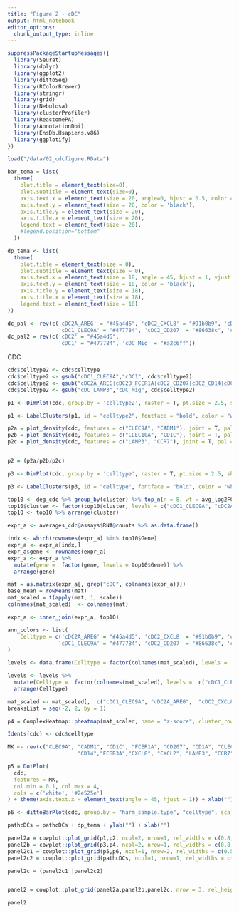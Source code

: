 ```yaml
---
title: "Figure 2 - cDC"
output: html_notebook
editor_options: 
  chunk_output_type: inline
---
```


```r
suppressPackageStartupMessages({
  library(Seurat)
  library(dplyr)
  library(ggplot2)
  library(dittoSeq)
  library(RColorBrewer)
  library(stringr)
  library(grid)
  library(Nebulosa)
  library(clusterProfiler)
  library(ReactomePA)
  library(AnnotationDbi)
  library(EnsDb.Hsapiens.v86)
  library(ggplotify)
})
```

```r
load("/data/02_cdcfigure.RData")
```

```r
bar_tema = list(
  theme(
    plot.title = element_text(size=0),
    plot.subtitle = element_text(size=0),
    axis.text.x = element_text(size = 20, angle=0, hjust = 0.5, color = 'black'),
    axis.text.y = element_text(size = 20, color = 'black'),
    axis.title.y = element_text(size = 20),
    axis.title.x = element_text(size = 20),
    legend.text = element_text(size = 20),
    #legend.position="bottom"
  ))

dp_tema <- list(
  theme(
    plot.title = element_text(size = 0),
    plot.subtitle = element_text(size = 0),
    axis.text.x = element_text(size = 18, angle = 45, hjust = 1, vjust = 1, color = 'black'),
    axis.text.y = element_text(size = 18, color = 'black'),
    axis.title.y = element_text(size = 18),
    axis.title.x = element_text(size = 18),
    legend.text = element_text(size = 18)
))

dc_pal <- rev(c('cDC2A_AREG' = "#45a4d5", 'cDC2_CXCL8' = "#91b0b9", 'cDC2_CD14' = "#2e525e", 'cDC2B_FCER1A' = "#beaac1", 
                'cDC1_CLEC9A' = "#477784", 'cDC2_CD207' = "#86638c", 'cDC2_FCGR3A' = "#cfa8d5", 'cDC_LAMP3' = "#a2c6ff"))
dc_pal2 = rev(c('cDC2' = "#45a4d5", 
                'cDC1' = "#477784", 'cDC_Mig' = "#a2c6ff"))
```


CDC

```r
cdc$celltype2 <- cdc$celltype
cdc$celltype2 <- gsub("cDC1_CLEC9A","cDC1", cdc$celltype2)
cdc$celltype2 <- gsub("cDC2A_AREG|cDC2B_FCER1A|cDC2_CD207|cDC2_CD14|cDC2_FCGR3A|cDC2_CXCL8", "cDC2", cdc$celltype2)
cdc$celltype2 <- gsub("cDC_LAMP3","cDC_Mig", cdc$celltype2)

p1 <- DimPlot(cdc, group.by = 'celltype2', raster = T, pt.size = 2.5, shuffle = T, cols = dc_pal2, seed = 1) + ggtitle("") & NoAxes() & NoLegend()

p1 <- LabelClusters(p1, id = "celltype2", fontface = "bold", color = "white", repel = T, box = T, size = 10)
```

```r
p2a = plot_density(cdc, features = c("CLEC9A", "CADM1"), joint = T, pal = 'magma') & NoAxes()
p2b = plot_density(cdc, features = c("CLEC10A", "CD1C"), joint = T, pal = 'magma') & NoAxes()
p2c = plot_density(cdc, features = c("LAMP3", "CCR7"), joint = T, pal = 'magma') & NoAxes()


p2 = (p2a/p2b/p2c)
```

```r
p3 <- DimPlot(cdc, group.by = 'celltype', raster = T, pt.size = 2.5, shuffle = T, cols = dc_pal, seed = 1) + ggtitle("") & NoAxes() & NoLegend()

p3 <- LabelClusters(p3, id = "celltype", fontface = "bold", color = "white", repel = T, box = T, size = 10)
```

```r
top10 <- deg_cdc %>% group_by(cluster) %>% top_n(n = 8, wt = avg_log2FC)
top10$cluster <- factor(top10$cluster, levels = c("cDC1_CLEC9A", "cDC2A_AREG",  "cDC2_CXCL8", "cDC2B_FCER1A", "cDC2_CD207", "cDC2_FCGR3A", "cDC2_CD14", "cDC_LAMP3"))
top10 <- top10 %>% arrange(cluster)

expr_a <- averages_cdc@assays$RNA@counts %>% as.data.frame()

indx <- which(rownames(expr_a) %in% top10$Gene)
expr_a <- expr_a[indx,]
expr_a$gene <- rownames(expr_a) 
expr_a <- expr_a %>%
  mutate(gene =  factor(gene, levels = top10$Gene)) %>%
  arrange(gene)

mat = as.matrix(expr_a[, grep("cDC", colnames(expr_a))])
base_mean = rowMeans(mat)
mat_scaled = t(apply(mat, 1, scale))
colnames(mat_scaled)  <- colnames(mat)

expr_a <- inner_join(expr_a, top10)

ann_colors <- list(
    Celltype = c('cDC2A_AREG' = "#45a4d5", 'cDC2_CXCL8' = "#91b0b9", 'cDC2_CD14' = "#2e525e", 'cDC2B_FCER1A' = "#beaac1", 
                'cDC1_CLEC9A' = "#477784", 'cDC2_CD207' = "#86638c", 'cDC2_FCGR3A' = "#cfa8d5", 'cDC_LAMP3' = "#a2c6ff")
)

levels <- data.frame(Celltype = factor(colnames(mat_scaled), levels =  c("cDC1_CLEC9A", "cDC2A_AREG",  "cDC2_CXCL8", "cDC2B_FCER1A", "cDC2_CD207", "cDC2_FCGR3A", "cDC2_CD14", "cDC_LAMP3")))

levels <- levels %>%
  mutate(Celltype =  factor(colnames(mat_scaled), levels =  c("cDC1_CLEC9A", "cDC2A_AREG",  "cDC2_CXCL8", "cDC2B_FCER1A", "cDC2_CD207", "cDC2_FCGR3A", "cDC2_CD14", "cDC_LAMP3"))) %>%
  arrange(Celltype)    

mat_scaled <- mat_scaled[,  c("cDC1_CLEC9A", "cDC2A_AREG",  "cDC2_CXCL8", "cDC2B_FCER1A", "cDC2_CD207", "cDC2_FCGR3A", "cDC2_CD14", "cDC_LAMP3")]
breaksList = seq(-2, 2, by = 1)

p4 = ComplexHeatmap::pheatmap(mat_scaled, name = "z-score", cluster_rows = FALSE, cluster_cols = FALSE,breaks = breaksList, annotation_colors = ann_colors, annotation_col = levels, show_colnames = F, color = colorRampPalette(c("navy", "white", "firebrick3"))(50)) %>% ggplotify::as.ggplot()
```

```r
Idents(cdc) <- cdc$celltype

MK <- rev(c("CLEC9A", "CADM1", "CD1C", "FCER1A", "CD207", "CD1A", "CLEC10A", "AREG",
                      "CD14","FCGR3A","CXCL8", "CXCL2", "LAMP3", "CCR7"))

p5 = DotPlot(
  cdc,
  features = MK,
  col.min = 0.1, col.max = 4,
  cols = c('white', '#2e525e')
) + theme(axis.text.x = element_text(angle = 45, hjust = 1)) + xlab("") + ylab("") + guides(color = guide_colorbar(title = "Scaled Average Expression"))
```


```r
p6 <- dittoBarPlot(cdc, group.by = "harm_sample.type", "celltype", scale = "percent", color.panel = dc_pal, retain.factor.levels = T) + coord_flip() + bar_tema + xlab("")
```

```r
pathcDCs = pathcDCs + dp_tema + ylab("") + xlab("")
```

```r
panel2a = cowplot::plot_grid(p1,p2, ncol=2, nrow=1, rel_widths = c(0.8,1), heights = c(1), labels = c("a", "b"), hjust = c(-0.5,1,-0.5),  label_size = 20) 
panel2b = cowplot::plot_grid(p3,p4, ncol=2, nrow=1, rel_widths = c(0.8,1), heights = c(1), labels = c("c", "d"), label_size = 20, hjust = c(-0.5,1,-0.5))
panel2c1 = cowplot::plot_grid(p5,p6, ncol=1, nrow=2, rel_widths = c(0.5,1), heights = c(1), labels = c("e", "f"), label_size = 20)
panel2c2 = cowplot::plot_grid(pathcDCs, ncol=1, nrow=1, rel_widths = c(0.5,1), heights = c(1), labels = c("g"), label_size = 20)

panel2c = (panel2c1 |panel2c2)


panel2 = cowplot::plot_grid(panel2a,panel2b,panel2c, nrow = 3, rel_heights = c(0.6,0.6,0.55)) 
```

```r
panel2
```

